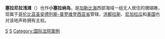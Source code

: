 {{unreferenced|time=2020-01-19T14:02:46+00:00}}
{{Expand|time=2018-03-27T12:50:10+00:00}}
{{distinguish|塞拉纳浅滩}}
{{Infobox disputed islands
| plural = yes
| name             = 塞拉尼拉浅滩
| image name       = Serranilla Bank Space.jpg
| image caption    = 塞拉尼拉浅滩卫星照片
| image size       = 300px
| locator map      = {{Location map|Colombia|lon_dir= W|lat_deg=15|lat_min=50|lat_sec=45|lat_dir=N|lon_deg=79|lon_min=50|lon_sec=26|width=300}}
| map_custom       = yes
| native name      = 
| native name link = 
| other_names      = 
| location         = [[加勒比海|加勒比海]]
| coordinates      = {{Coord|15|50|N|79|50|W|type:isle|display=inline,title}} 
| archipelago      = 
| total islands    = 4
| major islands    = Beacon Cay
| area             = 
| length           =
| width            =
| coastline        =
| highest mount    = 
| elevation        = 
| country claim                   = 洪都拉斯
| country claim divisions title   = 
| country claim divisions         = 
| country 1 claim                 = 尼加拉瓜
| country 1 claim divisions title = 
| country 1 claim divisions       = 
| country 2 claim                 = 美国
| country 2 claim divisions title = 
| country 2 claim divisions       = 
| country                         = 哥伦比亚
| country admin divisions title   = 省
| country admin divisions         = [[圣安德列斯-普罗维登西亚省|圣安德列斯-普罗维登西亚省]]
| population       = 0
| population as of = 
| density          = 
| ethnic groups    = 
| additional info  =
}}
'''塞拉尼拉浅滩'''（{{lang-es|Banco Serranilla}}）也作'''小塞拉纳岛'''，是[[加勒比海|加勒比海]]西部海域一组无人居住的珊瑚礁，现属于[[哥伦比亚|哥伦比亚]][[圣安德列斯-普罗维登西亚省|圣安德列斯-普罗维登西亚省]]管辖，[[洪都拉斯|洪都拉斯]]、[[尼加拉瓜|尼加拉瓜]]和[[美国|美国]]也对该地声称拥有主权。

[[Category:有争议的岛屿|S]]
[[Category:加勒比海岛屿|S]]
[[Category:国际法院案例|Category:国际法院案例]]
{{geo-stub}}